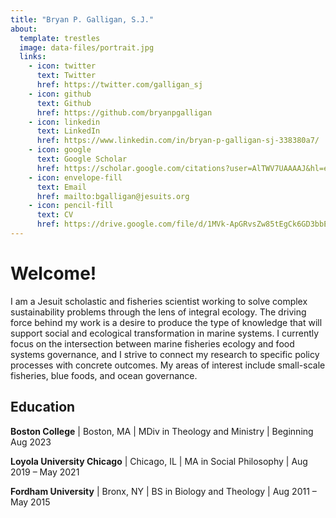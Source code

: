 ```yaml
---
title: "Bryan P. Galligan, S.J."
about:
  template: trestles
  image: data-files/portrait.jpg
  links:
    - icon: twitter
      text: Twitter
      href: https://twitter.com/galligan_sj
    - icon: github
      text: Github
      href: https://github.com/bryanpgalligan
    - icon: linkedin
      text: LinkedIn
      href: https://www.linkedin.com/in/bryan-p-galligan-sj-338380a7/
    - icon: google
      text: Google Scholar
      href: https://scholar.google.com/citations?user=AlTWV7UAAAAJ&hl=en
    - icon: envelope-fill
      text: Email
      href: mailto:bgalligan@jesuits.org
    - icon: pencil-fill
      text: CV
      href: https://drive.google.com/file/d/1MVk-ApGRvsZw85tEgCk6GD3bbECjxHl0/view?usp=sharing
---
```


# Welcome!

I am a Jesuit scholastic and fisheries scientist working to solve complex sustainability problems through the lens of integral ecology. The driving force behind my work is a desire to produce the type of knowledge that will support social and ecological transformation in marine systems. I currently focus on the intersection between marine fisheries ecology and food systems governance, and I strive to connect my research to specific policy processes with concrete outcomes. My areas of interest include small-scale fisheries, blue foods, and ocean governance.

## Education

**Boston College** | Boston, MA | MDiv in Theology and Ministry | Beginning Aug 2023

**Loyola University Chicago** | Chicago, IL | MA in Social Philosophy | Aug 2019 -- May 2021

**Fordham University** | Bronx, NY | BS in Biology and Theology | Aug 2011 -- May 2015